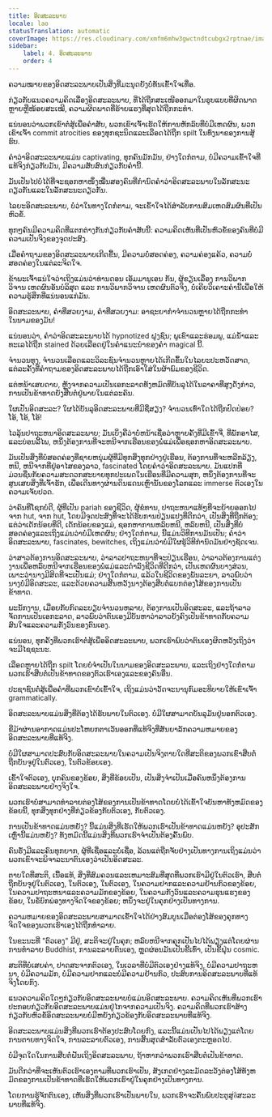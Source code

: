 ```yaml
---
title: ອິດສະລະພາບ
locale: lao
statusTranslation: automatic
coverImage: https://res.cloudinary.com/xmfm6mhw3gwctndtcubgx2rptnae/image/upload/v1741354419/small_cover_la_gran_rebelion_28716e29d2.webp
sidebar:
    label: 4. ອິດສະລະພາບ
    order: 4
---
```

ຄວາມໝາຍຂອງອິດສະລະພາບເປັນສິ່ງທີ່ມະນຸດຍັງບໍ່ທັນເຂົ້າໃຈເທື່ອ.

ກ່ຽວກັບແນວຄວາມຄິດເລື່ອງອິດສະລະພາບ, ທີ່ໄດ້ຖືກສະເໜີອອກມາໃນຮູບແບບທີ່ຜິດພາດຫຼາຍຫຼືໜ້ອຍສະເໝີ, ຄວາມຜິດພາດທີ່ຮ້າຍແຮງທີ່ສຸດໄດ້ຖືກກະທຳ.

ແນ່ນອນວ່າພວກເຂົາຕໍ່ສູ້ເພື່ອຄໍາສັບ, ພວກເຂົາເຈົ້າເຮັດໃຫ້ການຫັກລົບທີ່ບໍ່ມີເຫດຜົນ, ພວກເຂົາເຈົ້າ commit atrocities ຂອງທຸກຊະນິດແລະເລືອດໄດ້ຖືກ spilt ໃນທົ່ງນາຂອງການສູ້ຮົບ.

ຄໍາວ່າອິດສະລະພາບແມ່ນ captivating, ທຸກຄົນມັກມັນ, ຢ່າງໃດກໍຕາມ, ບໍ່ມີຄວາມເຂົ້າໃຈທີ່ແທ້ຈິງກ່ຽວກັບມັນ, ມີຄວາມສັບສົນກ່ຽວກັບຄໍານີ້.

ມັນເປັນໄປບໍ່ໄດ້ທີ່ຈະຊອກຫາໜຶ່ງໝື່ນສອງຄົນທີ່ກໍານົດຄໍາວ່າອິດສະລະພາບໃນລັກສະນະດຽວກັນແລະໃນລັກສະນະດຽວກັນ.

ໄລຍະອິດສະລະພາບ, ບໍ່ວ່າໃນທາງໃດກໍ່ຕາມ, ຈະເຂົ້າໃຈໄດ້ສໍາລັບການສົມເຫດສົມຜົນທີ່ເປັນຫົວຂໍ້.

ທຸກໆຄົນມີຄວາມຄິດທີ່ແຕກຕ່າງກັນກ່ຽວກັບຄໍາສັບນີ້: ຄວາມຄິດເຫັນທີ່ເປັນຫົວຂໍ້ຂອງຄົນທີ່ບໍ່ມີຄວາມເປັນຈິງຂອງຈຸດປະສົງ.

ເມື່ອຄໍາຖາມຂອງອິດສະລະພາບເກີດຂື້ນ, ມີຄວາມບໍ່ສອດຄ່ອງ, ຄວາມຄ່ອງແຄ້ວ, ຄວາມບໍ່ສອດຄ່ອງໃນແຕ່ລະຈິດໃຈ.

ຂ້າພະເຈົ້າແນ່ໃຈວ່າເຖິງແມ່ນວ່າທ່ານດອນ ເອັມມານູເອນ ກັນ, ຜູ້ຂຽນເລື່ອງ ການວິພາກວິຈານ ເຫດຜົນອັນບໍລິສຸດ ແລະ ການວິພາກວິຈານ ເຫດຜົນຕົວຈິງ, ບໍ່ເຄີຍວິເຄາະຄໍານີ້ເພື່ອໃຫ້ຄວາມຮູ້ສຶກທີ່ແນ່ນອນແກ່ມັນ.

ອິດສະລະພາບ, ຄໍາທີ່ສວຍງາມ, ຄໍາທີ່ສວຍງາມ: ອາຊະຍາກໍາຈໍານວນຫຼາຍໄດ້ຖືກກະທໍາໃນນາມຂອງມັນ!

ແນ່ນອນວ່າ, ຄໍາວ່າອິດສະລະພາບໄດ້ hypnotized ຝູງຊົນ; ພູເຂົາແລະຮ່ອມພູ, ແມ່ນ້ໍາແລະທະເລໄດ້ຖືກ stained ດ້ວຍເລືອດຢູ່ໃນຄໍາແນະນໍາຂອງຄໍາ magical ນີ້.

ຈໍານວນທຸງ, ຈໍານວນເລືອດແລະວິລະຊົນຈໍານວນຫຼາຍໄດ້ເກີດຂຶ້ນໃນໄລຍະປະຫວັດສາດ, ແຕ່ລະຄັ້ງທີ່ຄໍາຖາມຂອງອິດສະລະພາບໄດ້ຖືກເອົາໃສ່ໃນຜ້າພົມຂອງຊີວິດ.

ແຕ່ຫນ້າເສຍດາຍ, ຫຼັງຈາກຄວາມເປັນເອກະລາດທັງຫມົດທີ່ບັນລຸໄດ້ໃນລາຄາທີ່ສູງດັ່ງກ່າວ, ການເປັນຂ້າທາດຍັງສືບຕໍ່ຢູ່ພາຍໃນແຕ່ລະຄົນ.

ໃຜເປັນອິດສະລະ? ໃຜໄດ້ບັນລຸອິດສະລະພາບທີ່ມີຊື່ສຽງ? ຈໍານວນເທົ່າໃດໄດ້ຖືກປົດປ່ອຍ? ໂອ້, ໂອ້, ໂອ້!

ໄວລຸ້ນປາຖະຫນາອິດສະລະພາບ; ມັນເບິ່ງຄືວ່າບໍ່ຫນ້າເຊື່ອວ່າຫຼາຍຄັ້ງທີ່ມີເຂົ້າຈີ່, ທີ່ພັກອາໄສ, ແລະບ່ອນລີ້ໄພ, ຫນຶ່ງຕ້ອງການທີ່ຈະຫນີຈາກເຮືອນຂອງພໍ່ແມ່ເພື່ອຊອກຫາອິດສະລະພາບ.

ມັນເປັນສິ່ງທີ່ບໍ່ສອດຄ່ອງທີ່ຊາຍຫນຸ່ມຜູ້ທີ່ມີທຸກສິ່ງທຸກຢ່າງຢູ່ເຮືອນ, ຕ້ອງການທີ່ຈະຫລີກລ້ຽງ, ຫນີ, ຫນີຈາກທີ່ຢູ່ອາໄສຂອງລາວ, fascinated ໂດຍຄໍາວ່າອິດສະລະພາບ. ມັນແປກທີ່ມ່ວນຊື່ນກັບຄວາມສະດວກສະບາຍທຸກປະເພດໃນເຮືອນທີ່ມີຄວາມສຸກ, ຫນຶ່ງຕ້ອງການທີ່ຈະສູນເສຍສິ່ງທີ່ເຈົ້າຮັກ, ເພື່ອເດີນທາງຜ່ານດິນແດນເຫຼົ່ານັ້ນຂອງໂລກແລະ immerse ຕົວເອງໃນຄວາມເຈັບປວດ.

ວ່າຄົນທີ່ໂຊກບໍ່ດີ, ຜູ້ທີ່ເປັນ pariah ຂອງຊີວິດ, ຜູ້ຂໍທານ, ປາຖະຫນາແທ້ໆທີ່ຈະຍ້າຍອອກໄປຈາກ hut, ຈາກ hut, ໂດຍມີຈຸດປະສົງທີ່ຈະໄດ້ຮັບການປ່ຽນແປງທີ່ດີກວ່າ, ເປັນສິ່ງທີ່ຖືກຕ້ອງ; ແຕ່ວ່າເດັກນ້ອຍທີ່ດີ, ເດັກນ້ອຍຂອງແມ່, ຊອກຫາການຫລົບຫນີ, ຫລົບຫນີ, ເປັນສິ່ງທີ່ບໍ່ສອດຄ່ອງແລະເຖິງແມ່ນວ່າບໍ່ມີເຫດຜົນ; ຢ່າງໃດກໍຕາມ, ນີ້ແມ່ນວິທີການມັນເປັນ; ຄໍາວ່າອິດສະລະພາບ, fascinates, bewitches, ເຖິງແມ່ນວ່າບໍ່ມີໃຜຮູ້ວິທີກໍານົດມັນຢ່າງຊັດເຈນ.

ວ່າສາວຕ້ອງການອິດສະລະພາບ, ວ່າລາວປາຖະຫນາທີ່ຈະປ່ຽນເຮືອນ, ວ່າລາວຕ້ອງການແຕ່ງງານເພື່ອຫລົບຫນີຈາກເຮືອນຂອງພໍ່ແມ່ແລະດໍາລົງຊີວິດທີ່ດີກວ່າ, ເປັນເຫດຜົນບາງສ່ວນ, ເພາະວ່ານາງມີສິດທີ່ຈະເປັນແມ່; ຢ່າງໃດກໍຕາມ, ແລ້ວໃນຊີວິດຂອງພັນລະຍາ, ລາວພົບວ່ານາງບໍ່ມີອິດສະລະ, ແລະດ້ວຍຄວາມສິ້ນຫວັງນາງຕ້ອງສືບຕໍ່ແບກຕ່ອງໂສ້ຂອງການເປັນຂ້າທາດ.

ພະນັກງານ, ເມື່ອຍກັບກົດລະບຽບຈໍານວນຫລາຍ, ຕ້ອງການເປັນອິດສະລະ, ແລະຖ້າລາວຈັດການເປັນເອກະລາດ, ລາວພົບວ່າຕົນເອງມີບັນຫາວ່າລາວຍັງຄົງເປັນຂ້າທາດກັບຄວາມສົນໃຈແລະຄວາມກັງວົນຂອງຕົນເອງ.

ແນ່ນອນ, ທຸກຄັ້ງທີ່ພວກເຮົາຕໍ່ສູ້ເພື່ອອິດສະລະພາບ, ພວກເຮົາພົບວ່າຕົນເອງຜິດຫວັງເຖິງວ່າຈະມີໄຊຊະນະ.

ເລືອດຫຼາຍໄດ້ຖືກ spilt ໂດຍບໍ່ຈໍາເປັນໃນນາມຂອງອິດສະລະພາບ, ແລະເຖິງຢ່າງໃດກໍ່ຕາມພວກເຮົາສືບຕໍ່ເປັນຂ້າທາດຂອງຕົວເຮົາເອງແລະຂອງຄົນອື່ນ.

ປະຊາຊົນຕໍ່ສູ້ເພື່ອຄໍາທີ່ພວກເຂົາບໍ່ເຂົ້າໃຈ, ເຖິງແມ່ນວ່າວັດຈະນານຸກົມອະທິບາຍໃຫ້ເຂົາເຈົ້າ grammatically.

ອິດສະລະພາບແມ່ນສິ່ງທີ່ຕ້ອງໄດ້ຮັບພາຍໃນຕົວເອງ. ບໍ່ມີໃຜສາມາດບັນລຸມັນຢູ່ນອກຕົວເອງ.

ຂີ່ມ້າຜ່ານອາກາດແມ່ນປະໂຫຍກຕາເວັນອອກທີ່ແທ້ຈິງທີ່ສັນຍາລັກຄວາມຫມາຍຂອງອິດສະລະພາບທີ່ແທ້ຈິງ.

ບໍ່ມີໃຜສາມາດປະສົບກັບອິດສະລະພາບໃນຄວາມເປັນຈິງຕາບໃດທີ່ສະຕິຂອງພວກເຂົາສືບຕໍ່ຖືກບັນຈຸຢູ່ໃນຕົວເອງ, ໃນຕົວຂ້ອຍເອງ.

ເຂົ້າໃຈຕົວເອງ, ບຸກຄົນຂອງຂ້ອຍ, ສິ່ງທີ່ຂ້ອຍເປັນ, ເປັນສິ່ງຈໍາເປັນເມື່ອຄົນຫນຶ່ງຕ້ອງການອິດສະລະພາບຢ່າງຈິງໃຈ.

ພວກເຮົາບໍ່ສາມາດທໍາລາຍຕ່ອງໂສ້ຂອງການເປັນຂ້າທາດໂດຍບໍ່ໄດ້ເຂົ້າໃຈບັນຫາທັງຫມົດຂອງຂ້ອຍນີ້, ທຸກສິ່ງທຸກຢ່າງທີ່ກ່ຽວຂ້ອງກັບຕົວເອງ, ກັບຕົວເອງ.

ການເປັນຂ້າທາດແມ່ນຫຍັງ? ນີ້ແມ່ນສິ່ງທີ່ເຮັດໃຫ້ພວກເຮົາເປັນຂ້າທາດແມ່ນຫຍັງ? ອຸປະສັກເຫຼົ່ານີ້ແມ່ນຫຍັງ? ທັງຫມົດນີ້ແມ່ນສິ່ງທີ່ພວກເຮົາຈໍາເປັນຕ້ອງຄົ້ນພົບ.

ຄົນຮັ່ງມີແລະຄົນທຸກຍາກ, ຜູ້ທີ່ເຊື່ອແລະບໍ່ເຊື່ອ, ລ້ວນແຕ່ຖືກຈັບຢ່າງເປັນທາງການເຖິງແມ່ນວ່າພວກເຂົາຈະພິຈາລະນາຕົນເອງວ່າເປັນອິດສະລະ.

ຕາບໃດທີ່ສະຕິ, ເນື້ອແທ້, ສິ່ງທີ່ສົມຄວນແລະເຫມາະສົມທີ່ສຸດທີ່ພວກເຮົາມີຢູ່ໃນຕົວເຮົາ, ສືບຕໍ່ຖືກບັນຈຸຢູ່ໃນຕົວເອງ, ໃນຕົວເອງ, ໃນຕົວເອງ, ໃນຄວາມຢາກແລະຄວາມຢ້ານກົວຂອງຂ້ອຍ, ໃນຄວາມປາຖະຫນາແລະຄວາມມັກຂອງຂ້ອຍ, ໃນຄວາມກັງວົນແລະຄວາມຮຸນແຮງຂອງຂ້ອຍ, ໃນຂໍ້ບົກພ່ອງທາງຈິດໃຈຂອງຂ້ອຍ; ຫນຶ່ງຈະຢູ່ໃນຄຸກຢ່າງເປັນທາງການ.

ຄວາມຫມາຍຂອງອິດສະລະພາບສາມາດເຂົ້າໃຈໄດ້ຢ່າງສົມບູນເມື່ອຕ່ອງໂສ້ຂອງຄຸກທາງຈິດໃຈຂອງພວກເຮົາເອງໄດ້ຖືກທໍາລາຍ.

ໃນຂະນະທີ່ "ຕົວເອງ" ມີຢູ່, ສະຕິຈະຢູ່ໃນຄຸກ; ຫລົບຫນີຈາກຄຸກເປັນໄປໄດ້ພຽງແຕ່ໂດຍຜ່ານການທໍາລາຍ Buddhist, ການລະລາຍຕົນເອງ, ຫຼຸດຜ່ອນມັນເປັນຂີ້ເທົ່າ, ເປັນຂີ້ຝຸ່ນ cosmic.

ສະຕິທີ່ບໍ່ເສຍຄ່າ, ປາດສະຈາກຕົວເອງ, ໃນເວລາທີ່ບໍ່ມີຕົວເອງຢ່າງແທ້ຈິງ, ບໍ່ມີຄວາມປາຖະຫນາ, ບໍ່ມີຄວາມມັກ, ບໍ່ມີຄວາມຢາກແລະບໍ່ມີຄວາມຢ້ານກົວ, ປະສົບການອິດສະລະພາບທີ່ແທ້ຈິງໂດຍກົງ.

ແນວຄວາມຄິດໃດໆກ່ຽວກັບອິດສະລະພາບບໍ່ແມ່ນອິດສະລະພາບ. ຄວາມຄິດເຫັນທີ່ພວກເຮົາປະກອບກ່ຽວກັບອິດສະລະພາບແມ່ນຢູ່ໄກຈາກຄວາມເປັນຈິງ. ຄວາມຄິດທີ່ພວກເຮົາສ້າງກ່ຽວກັບຫົວຂໍ້ອິດສະລະພາບບໍ່ມີຫຍັງກ່ຽວຂ້ອງກັບອິດສະລະພາບທີ່ແທ້ຈິງ.

ອິດສະລະພາບແມ່ນສິ່ງທີ່ພວກເຮົາຕ້ອງປະສົບໂດຍກົງ, ແລະນີ້ແມ່ນເປັນໄປໄດ້ພຽງແຕ່ໂດຍການຕາຍທາງຈິດໃຈ, ການລະລາຍຕົວເອງ, ການສິ້ນສຸດສໍາລັບຕົວເອງຕະຫຼອດໄປ.

ບໍ່ມີຈຸດໃດໃນການສືບຕໍ່ຝັນເຖິງອິດສະລະພາບ, ຖ້າຫາກວ່າພວກເຮົາສືບຕໍ່ເປັນຂ້າທາດ.

ມັນດີກວ່າທີ່ຈະເຫັນຕົວເຮົາເອງຕາມທີ່ພວກເຮົາເປັນ, ສັງເກດຢ່າງລະມັດລະວັງຕ່ອງໂສ້ທັງຫມົດຂອງການເປັນຂ້າທາດທີ່ເຮັດໃຫ້ພວກເຮົາຢູ່ໃນຄຸກຢ່າງເປັນທາງການ.

ໂດຍການຮູ້ຈັກຕົນເອງ, ເຫັນສິ່ງທີ່ພວກເຮົາເປັນພາຍໃນ, ພວກເຮົາຈະຄົ້ນພົບປະຕູສ่ູอิສະລະພາບທີ່ແທ້ຈິງ.

